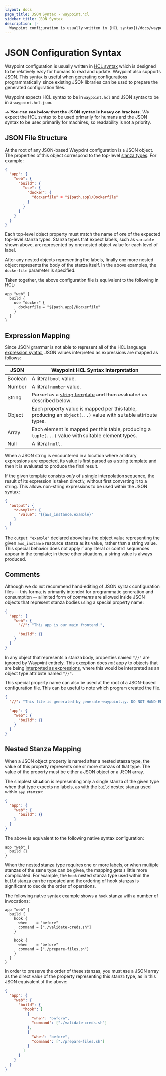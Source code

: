 ```yaml
---
layout: docs
page_title: JSON Syntax - waypoint.hcl
sidebar_title: JSON Syntax
description: |-
  Waypoint configuration is usually written in [HCL syntax](/docs/waypoint-hcl/syntax) which is designed to be relatively easy for humans to read and update. Waypoint also supports JSON. This syntax is useful when generating configurations programmatically, since existing JSON libraries can be used to prepare the generated configuration files.
---
```


# JSON Configuration Syntax

Waypoint configuration is usually written in [HCL syntax](/docs/waypoint-hcl/syntax)
which is designed to be relatively easy for humans to read and update. Waypoint
also supports JSON. This syntax is useful when generating configurations programmatically,
since existing JSON libraries can be used to prepare the generated configuration files.

Waypoint expects HCL syntax to be in `waypoint.hcl` and JSON syntax to
be in a `waypoint.hcl.json`.

-> **You can see below that the JSON syntax is heavy on brackets.** We expect
the HCL syntax to be used primarily for humans and the JSON syntax to be used
primarily for machines, so readability is not a priority.

## JSON File Structure

At the root of any JSON-based Waypoint configuration is a JSON object. The
properties of this object correspond to the top-level [stanza types](/docs/waypoint-hcl/syntax#stanzas).
For example:

```json
{
  "app": {
    "web": {
      "build": {
        "use": {
          "docker": {
            "dockerfile" = "${path.app}/Dockerfile"
          }
        }
      }
    }
  }
}
```

Each top-level object property must match the name of one of the expected
top-level stanza types. Stanza types that expect labels, such as `variable`
shown above, are represented by one nested object value for each level
of label.

After any nested objects representing the labels, finally one more nested
object represents the body of the stanza itself. In the above examples,
the `dockerfile` parameter is specified.

Taken together, the above configuration file is equivalent to the following in HCL:

```hcl
app "web" {
  build {
    use "docker" {
      dockerfile = "${path.app}/Dockerfile"
    }
  }
}
```

## Expression Mapping

Since JSON grammar is not able to represent all of the HCL language
[expression syntax](/docs/configuration/expressions/index.html), JSON values
interpreted as expressions are mapped as follows:

| JSON    | Waypoint HCL Syntax Interpretation                                                                            |
| ------- | ------------------------------------------------------------------------------------------------------------- |
| Boolean | A literal `bool` value.                                                                                       |
| Number  | A literal `number` value.                                                                                     |
| String  | Parsed as a [string template][] and then evaluated as described below.                                        |
| Object  | Each property value is mapped per this table, producing an `object(...)` value with suitable attribute types. |
| Array   | Each element is mapped per this table, producing a `tuple(...)` value with suitable element types.            |
| Null    | A literal `null`.                                                                                             |

[string template]: /docs/configuration/expressions/strings.html#string-templates

When a JSON string is encountered in a location where arbitrary expressions are
expected, its value is first parsed as a [string template][]
and then it is evaluated to produce the final result.

If the given template consists _only_ of a single interpolation sequence,
the result of its expression is taken directly, without first converting it
to a string. This allows non-string expressions to be used within the
JSON syntax:

```json
{
  "output": {
    "example": {
      "value": "${aws_instance.example}"
    }
  }
}
```

The `output "example"` declared above has the object value representing the
given `aws_instance` resource stanza as its value, rather than a string value.
This special behavior does not apply if any literal or control sequences appear
in the template; in these other situations, a string value is always produced.

## Comments

Although we do not recommend hand-editing of JSON syntax configuration files
-- this format is primarily intended for programmatic generation and consumption --
a limited form of _comments_ are allowed inside JSON objects that represent
stanza bodies using a special property name:

```json
{
  "app": {
    "web": {
      "//": "This app is our main frontend.",

      "build": {}
    }
  }
}
```

In any object that represents a stanza body, properties named `"//"` are
ignored by Waypoint entirely. This exception does _not_ apply to objects
that are being [interpreted as expressions](#expression-mapping), where this
would be interpreted as an object type attribute named `"//"`.

This special property name can also be used at the root of a JSON-based
configuration file. This can be useful to note which program created the file.

```json
{
  "//": "This file is generated by generate-waypoint.py. DO NOT HAND-EDIT!",

  "app": {
    "web": {
      "build": {}
    }
  }
}
```

## Nested Stanza Mapping

When a JSON object property is named after a nested stanza type, the value
of this property represents one or more stanzas of that type. The value of
the property must be either a JSON object or a JSON array.

The simplest situation is representing only a single stanza of the given type
when that type expects no labels, as with the `build` nested stanza used
within `app` stanzas:

```json
{
  "app": {
    "web": {
      "build": {}
    }
  }
}
```

The above is equivalent to the following native syntax configuration:

```hcl
app "web" {
  build {}
}
```

When the nested stanza type requires one or more labels, or when multiple
stanzas of the same type can be given, the mapping gets a little more
complicated. For example, the `hook` nested stanza type used
within the `build` stanza can be repeated and the ordering of hook stanzas is
significant to decide the order of operations.

The following native syntax example shows a `hook` stanza with a number
of invocations:

```hcl
app "web" {
  build {
    hook {
      when    = "before"
      command = ["./validate-creds.sh"]
    }

    hook {
      when    = "before"
      command = ["./prepare-files.sh"]
    }
  }
}
```

In order to preserve the order of these stanzas, you must use a JSON array
as the direct value of the property representing this stanza type, as in
this JSON equivalent of the above:

```json
{
  "app": {
    "web": {
      "build": {
        "hook": [
          {
            "when": "before",
            "command": ["./validate-creds.sh"]
          },
          {
            "when": "before",
            "command": ["./prepare-files.sh"]
          }
        ]
      }
    }
  }
}
```
